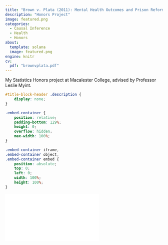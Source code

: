 ```yaml
---
title: "Brown v. Plata (2011): Mental Health Outcomes and Prison Reform"
description: "Honors Project"
image: featured.png
categories:
  - Causal Inference
  - Health
  - Honors
about:
  template: solana
  image: featured.png
engine: knitr
cv:
  pdf: "brownvplata.pdf"
---
```


My Statistics Honors project at Macalester College, advised by Professor Leslie Myint.

```css
#title-block-header .description {
    display: none;
}
```

```css
.embed-container {
    position: relative;
    padding-bottom: 129%;
    height: 0;
    overflow: hidden;
    max-width: 100%;
}

.embed-container iframe,
.embed-container object,
.embed-container embed {
    position: absolute;
    top: 0;
    left: 0;
    width: 100%;
    height: 100%;
}
```

```{=html}

<div class="embed-container">
  <iframe src="`r rmarkdown::metadata$cv$pdf`" style="border: 0.5px"></iframe>
</div>
```